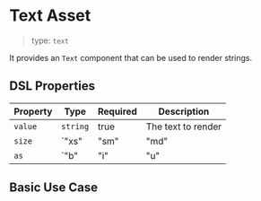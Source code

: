 
<Meta of={TextStories} />

# Text Asset

> type: `text`

It provides an `Text` component that can be used to render strings.

## DSL Properties

| Property | Type | Required | Description |
| --- | --- | --- | --- |
| `value` | `string` | true | The text to render |
| `size` | `"xs" | "sm" | "md" | "lg" | "xl"` | false | Text size |
| `as` | `"b" | "i" | "u" | "abbr" | "cite" | "del" | "em" | "ins" | "kbd" | "mark" | "s" | "samp" | "sub" | "sup"` | false | HTML Element |

## Basic Use Case

<Canvas of={TextStories.Basic} />